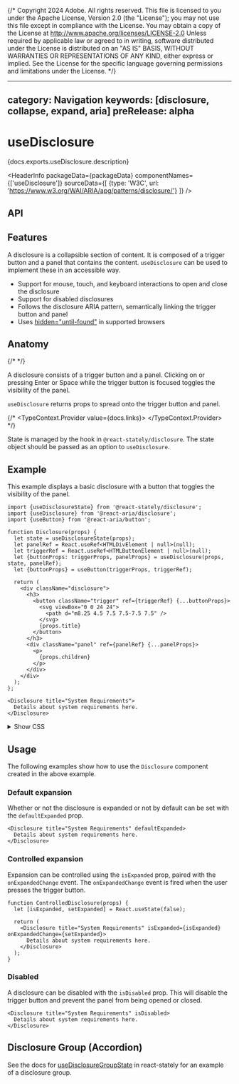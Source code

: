{/* Copyright 2024 Adobe. All rights reserved.
This file is licensed to you under the Apache License, Version 2.0 (the "License");
you may not use this file except in compliance with the License. You may obtain a copy
of the License at http://www.apache.org/licenses/LICENSE-2.0
Unless required by applicable law or agreed to in writing, software distributed under
the License is distributed on an "AS IS" BASIS, WITHOUT WARRANTIES OR REPRESENTATIONS
OF ANY KIND, either express or implied. See the License for the specific language
governing permissions and limitations under the License. */}



---
category: Navigation
keywords: [disclosure, collapse, expand, aria]
preRelease: alpha
---

# useDisclosure

<PageDescription>{docs.exports.useDisclosure.description}</PageDescription>

<HeaderInfo
  packageData={packageData}
  componentNames={['useDisclosure']}
  sourceData={[
    {type: 'W3C', url: 'https://www.w3.org/WAI/ARIA/apg/patterns/disclosure/'}
  ]} />

## API

<FunctionAPI function={docs.exports.useDisclosure} links={docs.links} />

## Features

A disclosure is a collapsible section of content. It is composed of a trigger button and a panel that contains the content. `useDisclosure` can be used to implement these in an accessible way.

* Support for mouse, touch, and keyboard interactions to open and close the disclosure
* Support for disabled disclosures
* Follows the disclosure ARIA pattern, semantically linking the trigger button and panel
* Uses [hidden="until-found"](https://developer.mozilla.org/en-US/docs/Web/HTML/Global_attributes/hidden#the_hidden_until_found_state) in supported browsers

## Anatomy

{/* <Anatomy /> */}

A disclosure consists of a trigger button and a panel. Clicking on or pressing <Keyboard>Enter</Keyboard> or <Keyboard>Space</Keyboard> while the trigger button is focused toggles the visibility of the panel. 

`useDisclosure` returns props to spread onto the trigger button and panel.

{/* <TypeContext.Provider value={docs.links}>
  <InterfaceType properties={docs.links[docs.exports.useDisclosure.return.id].properties} />
</TypeContext.Provider> */}


State is managed by the <TypeLink links={statelyDocs.links} type={statelyDocs.exports.useDisclosureState} />
hook in `@react-stately/disclosure`. The state object should be passed as an option to `useDisclosure`.

## Example

This example displays a basic disclosure with a button that toggles the visibility of the panel.

```tsx example export=true
import {useDisclosureState} from '@react-stately/disclosure';
import {useDisclosure} from '@react-aria/disclosure';
import {useButton} from '@react-aria/button';

function Disclosure(props) {
  let state = useDisclosureState(props);
  let panelRef = React.useRef<HTMLDivElement | null>(null);
  let triggerRef = React.useRef<HTMLButtonElement | null>(null);
  let {buttonProps: triggerProps, panelProps} = useDisclosure(props, state, panelRef);
  let {buttonProps} = useButton(triggerProps, triggerRef);

  return (
    <div className="disclosure">
      <h3>
        <button className="trigger" ref={triggerRef} {...buttonProps}>
          <svg viewBox="0 0 24 24">
            <path d="m8.25 4.5 7.5 7.5-7.5 7.5" />
          </svg>
          {props.title}
        </button>
      </h3>
      <div className="panel" ref={panelRef} {...panelProps}>
        <p>
          {props.children}
        </p>
      </div>
    </div>
  );
};

<Disclosure title="System Requirements">
  Details about system requirements here.
</Disclosure>
```

<details>
  <summary style={{fontWeight: 'bold'}}><ChevronRight size="S" /> Show CSS</summary>

```css
.disclosure {
  .trigger {
    background: none;
    border: none;
    box-shadow: none;
    font-weight: bold;
    font-size: 16px;
    display: flex;
    align-items: center;
    gap: 8px;

    svg {
      rotate: 0deg;
      transition: rotate 200ms;
      width: 12px;
      height: 12px;
      fill: none;
      stroke: currentColor;
      stroke-width: 3px;
    }

    &[aria-expanded="true"] svg {
      rotate: 90deg;
    }
  }
}

.panel {
  margin-left: 32px;
}
```

</details>

## Usage

The following examples show how to use the `Disclosure` component created in the above example.

### Default expansion

Whether or not the disclosure is expanded or not by default can be set with the `defaultExpanded` prop.

```tsx example
<Disclosure title="System Requirements" defaultExpanded>
  Details about system requirements here.
</Disclosure>
```

### Controlled expansion

Expansion can be controlled using the `isExpanded` prop, paired with the `onExpandedChange` event. The `onExpandedChange` event is fired when the user presses the trigger button.

```tsx example
function ControlledDisclosure(props) {
  let [isExpanded, setExpanded] = React.useState(false);

  return (
    <Disclosure title="System Requirements" isExpanded={isExpanded} onExpandedChange={setExpanded}>
      Details about system requirements here.
    </Disclosure>
  );
}
```

### Disabled

A disclosure can be disabled with the `isDisabled` prop. This will disable the trigger button and prevent the panel from being opened or closed.

```tsx example
<Disclosure title="System Requirements" isDisabled>
  Details about system requirements here.
</Disclosure>
```

## Disclosure Group (Accordion)

See the docs for [useDisclosureGroupState](../react-stately/useDisclosureGroupState.html) in react-stately for an example of a disclosure group.
